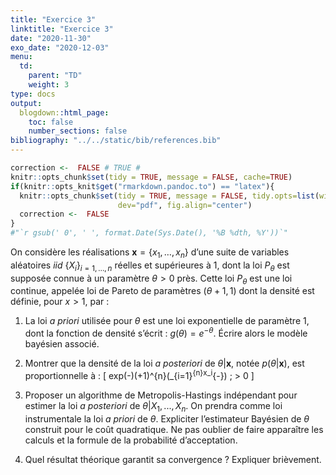 ```yaml
---
title: "Exercice 3"
linktitle: "Exercice 3"
date: "2020-11-30"
exo_date: "2020-12-03"
menu:
  td:
    parent: "TD"
    weight: 3
type: docs
output:
  blogdown::html_page:
    toc: false
    number_sections: false
bibliography: "../../static/bib/references.bib"
---
```


```r
correction <-  FALSE # TRUE #
knitr::opts_chunk$set(tidy = TRUE, message = FALSE, cache=TRUE)
if(knitr::opts_knit$get("rmarkdown.pandoc.to") == "latex"){
  knitr::opts_chunk$set(tidy = TRUE, message = FALSE, tidy.opts=list(width.cutoff=45), 
                        dev="pdf", fig.align="center")
  correction <-  FALSE
}
#"`r gsub(' 0', ' ', format.Date(Sys.Date(), '%B %dth, %Y'))`"
```

On considère les réalisations $\boldsymbol{x} = \{x_1,\ldots,x_n\}$ d'une suite de variables aléatoires $iid$ $\{X_i\}_{i=1, \dots, n}$ réelles et supérieures à 1, dont la loi $P_\theta$ est supposée connue à un paramètre $\theta > 0$ près. Cette loi $P_\theta$ est une loi continue, appelée loi de Pareto de paramètres $(\theta+1,1)$ dont la densité est définie, pour $x>1$, par :
\begin{align*}
f_\theta(x) &=\frac{\theta+1}{x^{\theta+2}}
\end{align*}


 1. La loi *a priori* utilisée pour $\theta$ est une loi exponentielle de paramètre 1, dont la fonction de densité s'écrit :
$g(\theta) = e^{-\theta}$. Écrire alors le modèle bayésien associé.

 2. Montrer que la densité de la loi *a posteriori* de $\theta | \boldsymbol{x}$, notée $p(\theta|\boldsymbol{x})$, est proportionnelle à :
\[
exp(-\theta)\left(\theta+1\right)^{n}\left(\prod_{i=1}^{n}x_i^{-\theta}\right) \qquad ; \quad \theta > 0
\]

 3. Proposer un algorithme de Metropolis-Hastings indépendant pour estimer la loi *a posteriori* de $\theta |X_1,...,X_n$. On  prendra comme loi instrumentale la loi *a priori* de $\theta$. Expliciter l'estimateur Bayésien de $\theta$ construit pour le coût quadratique. Ne pas oublier de faire apparaître les calculs et la formule de la probabilité d'acceptation.

 4. Quel résultat théorique garantit sa convergence ? Expliquer brièvement.
